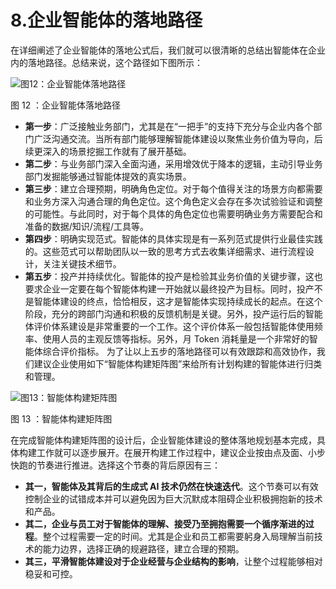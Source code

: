 # 8.企业智能体的落地路径
在详细阐述了企业智能体的落地公式后，我们就可以很清晰的总结出智能体在企业内的落地路径。总结来说，这个路径如下图所示：

![图12：企业智能体落地路径](../public/whitepaper/图12：企业智能体落地路径.png "图12：企业智能体落地路径")

图 12 ：企业智能体落地路径

- **第一步**：广泛接触业务部门，尤其是在“一把手”的支持下充分与企业内各个部门广泛沟通交流。当所有部门能够理解智能体建设以聚焦业务价值为导向，后续更深入的场景挖掘工作就有了展开基础。
- **第二步**：与业务部门深入全面沟通，采用增效优于降本的逻辑，主动引导业务部门发掘能够通过智能体提效的真实场景。
- **第三步**：建立合理预期，明确角色定位。对于每个值得关注的场景方向都需要和业务方深入沟通合理的角色定位。这个角色定义会存在多次试验验证和调整的可能性。与此同时，对于每个具体的角色定位也需要明确业务方需要配合和准备的数据/知识/流程/工具等。
- **第四步**：明确实现范式。智能体的具体实现是有一系列范式提供行业最佳实践的。这些范式可以帮助团队以一致的思考方式去收集详细需求、进行流程设计，关注关键技术细节。
- **第五步**：投产并持续优化。智能体的投产是检验其业务价值的关键步骤，这也要求企业一定要在每个智能体构建一开始就以最终投产为目标。同时，投产不是智能体建设的终点，恰恰相反，这才是智能体实现持续成长的起点。在这个阶段，充分的跨部门沟通和积极的反馈机制是关键。另外，投产运行后的智能体评价体系建设是非常重要的一个工作。这个评价体系一般包括智能体使用频率、使用人员的主观反馈等指标。另外，月 Token 消耗量是一个非常好的智能体综合评价指标。
为了让以上五步的落地路径可以有效跟踪和高效协作，我们建议企业使用如下“智能体构建矩阵图”来给所有计划构建的智能体进行归类和管理。

![图13：智能体构建矩阵图](../public/whitepaper/图13：智能体构建矩阵图.png "图13：智能体构建矩阵图")

图 13 ：智能体构建矩阵图

在完成智能体构建矩阵图的设计后，企业智能体建设的整体落地规划基本完成，具体构建工作就可以逐步展开。在展开构建工作过程中，建议企业按由点及面、小步快跑的节奏进行推进。选择这个节奏的背后原因有三：
- **其一，智能体及其背后的生成式 AI 技术仍然在快速迭代**。这个节奏可以有效控制企业的试错成本并可以避免因为巨大沉默成本阻碍企业积极拥抱新的技术和产品。
- **其二，企业与员工对于智能体的理解、接受乃至拥抱需要一个循序渐进的过程**。整个过程需要一定的时间。尤其是企业和员工都需要躬身入局理解当前技术的能力边界，选择正确的规避路径，建立合理的预期。
- **其三，平滑智能体建设对于企业经营与企业结构的影响**，让整个过程能够相对稳妥和可控。
